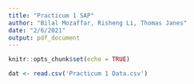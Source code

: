 ```yaml
---
title: "Practicum 1 SAP"
author: "Bilal Mozaffar, Risheng Li, Thomas Janes"
date: "2/6/2021"
output: pdf_document
---
```


```r
knitr::opts_chunk$set(echo = TRUE)
```

```r
dat <- read.csv('Practicum 1 Data.csv')
```








